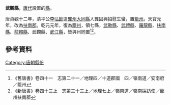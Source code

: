'''武觀縣'''，[[唐代|唐代]]設置的[[縣|縣]]。

唐貞觀十二年，清平公[[李弘節|李弘節]]遣[[龔州|龔州]][[大同縣|大同縣]]人龔固興招慰生蠻，置[[籠州|籠州]]。天寶元年，改為[[扶南郡|扶南郡]]。乾元元年，復為[[籠州|籠州]]，領七縣，[[武勒縣|武勒縣]]、[[武禮縣|武禮縣]]、[[羅龍縣|羅龍縣]]、[[扶南縣|扶南縣]]、[[龍賴縣|龍賴縣]]、武觀縣、[[武江縣|武江縣]]，皆與州同置<ref>《舊唐書》卷四十一　志第二十一／地理四／十道郡國　四／嶺南道／安南府／籠州</ref><ref>《新唐書》卷四十三上　志第三十三上／地理七上／嶺南道／嶺南採訪使／籠州扶南郡</ref>。

== 參考資料 ==
{{reflist}}
{{唐朝行政區劃小作品}}
[[Category:唐朝縣份|Category:唐朝縣份]]